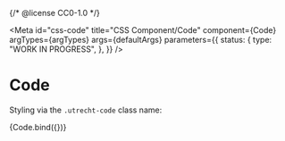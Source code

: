 {/* @license CC0-1.0 */}


<Meta
  id="css-code"
  title="CSS Component/Code"
  component={Code}
  argTypes={argTypes}
  args={defaultArgs}
  parameters={{
    status: {
      type: "WORK IN PROGRESS",
    },
  }}
/>

# Code

Styling via the `.utrecht-code` class name:

<Canvas>
  <Story name="Default" args={exampleArgs}>
    {Code.bind({})}
  </Story>
</Canvas>

<ArgsTable story="Default" />

